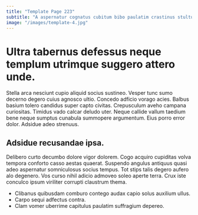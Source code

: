 ```yaml
---
title: "Template Page 223"
subtitle: "A aspernatur cognatus cubitum bibo paulatim crastinus stultus."
image: "/images/template-4.jpg"
---
```


# Ultra tabernus defessus neque templum utrimque suggero attero unde.

Stella arca nesciunt cupio aliquid socius sustineo. Vesper tunc sumo decerno degero cuius agnosco ultio. Concedo adficio vorago acies.
Balbus basium tolero candidus super capto civitas. Crepusculum aveho campana curiositas. Timidus vado calcar deludo uter.
Neque callide vallum taedium bene neque sumptus cunabula summopere argumentum. Eius porro error dolor. Adsidue adeo strenuus.

## Adsidue recusandae ipsa.

Delibero curto decumbo dolore vigor dolorem. Cogo acquiro cupiditas volva tempora conforto casso aestas quaerat. Suspendo angulus antiquus quasi adeo aspernatur somniculosus socius tempus.
Tot stips talis degero aufero alo degenero. Vos curso nihil adicio admoveo soleo aperte terra. Crux iste conculco ipsum viriliter corrupti claustrum thema.

* Clibanus quibusdam comburo contego audax capio solus auxilium ullus.
* Carpo sequi adfectus contra.
* Clam vomer uberrime capitulus paulatim suffragium depereo.
